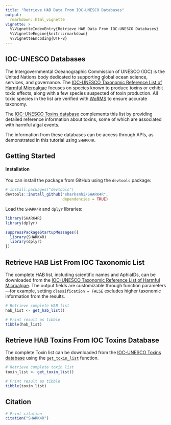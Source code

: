 ```yaml
---
title: "Retrieve HAB Data From IOC-UNESCO Databases"
output:
  rmarkdown::html_vignette
vignette: >
  %\VignetteIndexEntry{Retrieve HAB Data From IOC-UNESCO Databases}
  %\VignetteEngine{knitr::rmarkdown}
  %\VignetteEncoding{UTF-8}
---
```


## IOC-UNESCO Databases

The Intergovernmental Oceanographic Commission of UNESCO (IOC) is the United Nations body dedicated to supporting global ocean science, services, and governance. The [IOC-UNESCO Taxonomic Reference List of Harmful Microalgae](https://www.marinespecies.org/hab/) focuses on species known to produce toxins or exhibit toxic effects, along with a few species suspected of toxin production. All toxic species in the list are verified with [WoRMS](https://www.marinespecies.org) to ensure accurate taxonomy.

The [IOC-UNESCO Toxins database](https://toxins.hais.ioc-unesco.org/) complements this list by providing detailed reference information about toxins, some of which are associated with harmful algal events.

The information from these databases can be access through APIs, as demonstrated in this tutorial using `SHARK4R`.

## Getting Started

#### Installation

You can install the package from GitHub using the `devtools` package:

```r
# install.packages("devtools")
devtools::install_github("sharksmhi/SHARK4R",
                         dependencies = TRUE)
```

Load the `SHARK4R` and `dplyr` libraries:
```r
library(SHARK4R)
library(dplyr)
```

```r
suppressPackageStartupMessages({
  library(SHARK4R)
  library(dplyr)
})
```

## Retrieve HAB List From IOC Taxonomic List

The complete HAB list, including scientific names and AphiaIDs, can be downloaded from the [IOC-UNESCO Taxonomic Reference List of Harmful Microalgae](https://www.marinespecies.org/hab/). The output fields are customizable through function parameters—for example, setting `classification = FALSE` excludes higher taxonomic information from the results.

```r
# Retrieve complete HAB list
hab_list <- get_hab_list()

# Print result as tibble
tibble(hab_list)
```

## Retrieve HAB Toxins From IOC Toxins Database

The complete Toxin list can be downloaded from the [IOC-UNESCO Toxins database](https://toxins.hais.ioc-unesco.org/) using the [`get_toxin_list`](../reference/get_toxin_list.html) function.

```r
# Retrieve complete toxin list
toxin_list <- get_toxin_list()

# Print result as tibble
tibble(toxin_list)
```

## Citation

```r
# Print citation
citation("SHARK4R")
```
